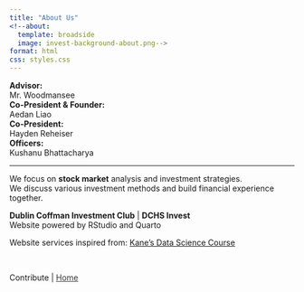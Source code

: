 ```yaml
---
title: "About Us"
<!--about:
  template: broadside
  image: invest-background-about.png-->
format: html
css: styles.css
---
```


<!--<div class="nav-left">-->
**Advisor:**  
<span class="something1">Mr. Woodmansee</span>  
**Co-President & Founder:**  
<span class="something1">Aedan Liao</span>  
**Co-President:**  
<span class="something1">Hayden Reheiser</span>  
**Officers:**  
<span class="something1">Kushanu Bhattacharya</span>
<!--</div>-->

---

<span class="something1">
We focus on **stock market** analysis and investment strategies.  
We discuss various investment methods and build financial experience together.
</span>

<span class="smalltext-black">**Dublin Coffman Investment Club** | **DCHS Invest**  
Website powered by RStudio and Quarto</span>  

<span class="something1">
Website services inspired from: <a href="https://bootcamp.davidkane.info/" target="_blank" rel="noopener noreferrer">Kane's Data Science Course</a>
</span>

<!--:::{.callout-important collapse="true"}
### Contribute?
Join a leadership position through interest and dedication towards improving DCHS Invest
:::-->

<br>

<div class="nav-right">
Contribute | [Home](index.qmd){style="color: #373737;"}
</div>


